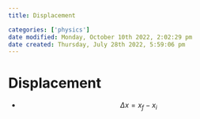 ```yaml
---
title: Displacement

categories: ['physics']
date modified: Monday, October 10th 2022, 2:02:29 pm
date created: Thursday, July 28th 2022, 5:59:06 pm
---
```


# Displacement
- $$\Delta x = x_{f}-x_{i}$$



